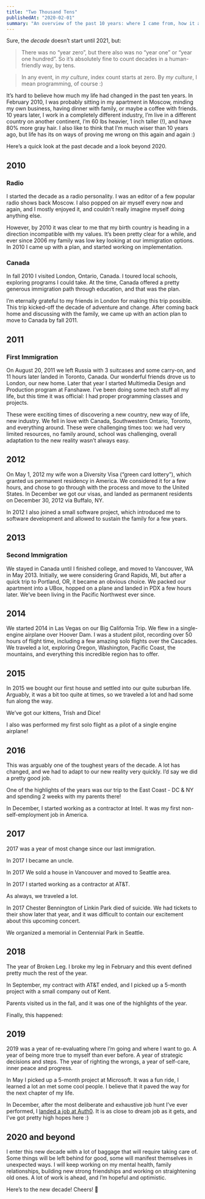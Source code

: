 ```yaml
---
title: "Two Thousand Tens"
publishedAt: "2020-02-01"
summary: "An overview of the past 10 years: where I came from, how it all went down the wire, and how I ended up where I am now."
---
```


Sure, the _decade_ doesn’t start until 2021, but:

> There was no “year zero”, but there also was no “year one” or “year one hundred”. So it’s absolutely fine to count decades in a human-friendly way, by tens.

> In any event, in _my culture_, index count starts at zero. By _my culture_, I mean programming, of course :)

It’s hard to believe how much my life had changed in the past ten years. In February 2010, I was probably sitting in my apartment in Moscow, minding my own business, having dinner with family, or maybe a coffee with friends. 10 years later, I work in a completely different industry, I’m live in a different country on another continent, I’m 60 lbs heavier, 1 inch taller (!), and have 80% more gray hair. I also like to think that I’m much wiser than 10 years ago, but life has its on ways of proving me wrong on this again and again :)

Here’s a quick look at the past decade and a look beyond 2020.

## 2010

### Radio

I started the decade as a radio personality. I was an editor of a few popular radio shows back Moscow. I also popped on air myself every now and again, and I mostly enjoyed it, and couldn’t really imagine myself doing anything else.

However, by 2010 it was clear to me that my birth country is heading in a direction incompatible with my values. It’s been pretty clear for a while, and ever since 2006 my family was low key looking at our immigration options. In 2010 I came up with a plan, and started working on implementation.

### Canada

In fall 2010 I visited London, Ontario, Canada. I toured local schools, exploring programs I could take. At the time, Canada offered a pretty generous immigration path through education, and that was the plan.

I’m eternally grateful to my friends in London for making this trip possible. This trip kicked-off the decade of adventure and change. After coming back home and discussing with the family, we came up with an action plan to move to Canada by fall 2011.

## 2011

### First Immigration

On August 20, 2011 we left Russia with 3 suitcases and some carry-on, and 11 hours later landed in Toronto, Canada. Our wonderful friends drove us to London, our new home. Later that year I started Multimedia Design and Production program at Fanshawe. I’ve been doing some tech stuff all my life, but this time it was official: I had proper programming classes and projects.

These were exciting times of discovering a new country, new way of life, new industry. We fell in love with Canada, Southwestern Ontario, Toronto, and everything around. These were challenging times too: we had very limited resources, no family around, school was challenging, overall adaptation to the new reality wasn’t always easy.

## 2012

On May 1, 2012 my wife won a Diversity Visa (“green card lottery”), which granted us permanent residency in America. We considered it for a few hours, and chose to go through with the process and move to the United States. In December we got our visas, and landed as permanent residents on December 30, 2012 via Buffalo, NY.

In 2012 I also joined a small software project, which introduced me to software development and allowed to sustain the family for a few years.

## 2013

### Second Immigration

We stayed in Canada until I finished college, and moved to Vancouver, WA in May 2013. Initially, we were considering Grand Rapids, MI, but after a quick trip to Portland, OR, it became an obvious choice. We packed our apartment into a UBox, hopped on a plane and landed in PDX a few hours later. We’ve been living in the Pacific Northwest ever since.

## 2014

We started 2014 in Las Vegas on our Big California Trip. We flew in a single-engine airplane over Hoover Dam. I was a student pilot, recording over 50 hours of flight time, including a few amazing solo flights over the Cascades. We traveled a lot, exploring Oregon, Washington, Pacific Coast, the mountains, and everything this incredible region has to offer.

## 2015

In 2015 we bought our first house and settled into our quite suburban life. Arguably, it was a bit too quite at times, so we traveled a lot and had some fun along the way.

We’ve got our kittens, Trish and Dice!

I also was performed my first solo flight as a pilot of a single engine airplane!

## 2016

This was arguably one of the toughest years of the decade. A lot has changed, and we had to adapt to our new reality very quickly. I’d say we did a pretty good job.

One of the highlights of the years was our trip to the East Coast - DC & NY and spending 2 weeks with my parents there!

In December, I started working as a contractor at Intel. It was my first non-self-employment job in America.

## 2017

2017 was a year of most change since our last immigration.

In 2017 I became an uncle.

In 2017 We sold a house in Vancouver and moved to Seattle area.

In 2017 I started working as a contractor at AT&T.

As always, we traveled a lot.

In 2017 Chester Bennington of Linkin Park died of suicide. We had tickets to their show later that year, and it was difficult to contain our excitement about this upcoming concert.

We organized a memorial in Centennial Park in Seattle.

## 2018

The year of Broken Leg. I broke my leg in February and this event defined pretty much the rest of the year.

In September, my contract with AT&T ended, and I picked up a 5-month project with a small company out of Kent.

Parents visited us in the fall, and it was one of the highlights of the year.

Finally, this happened:

## 2019

2019 was a year of re-evaluating where I’m going and where I want to go. A year of being more true to myself than ever before. A year of strategic decisions and steps. The year of righting the wrongs, a year of self-care, inner peace and progress.

In May I picked up a 5-month project at Microsoft. It was a fun ride, I learned a lot an met some cool people. I believe that it paved the way for the next chapter of my life.

In December, after the most deliberate and exhaustive job hunt I’ve ever performed, I [landed a job at Auth0](/blog/new-job/). It is as close to dream job as it gets, and I’ve got pretty high hopes here :)

## 2020 and beyond

I enter this new decade with a lot of baggage that will require taking care of. Some things will be left behind for good, some will manifest themselves in unexpected ways. I will keep working on my mental health, family relationships, building new strong friendships and working on straightening old ones. A lot of work is ahead, and I’m hopeful and optimistic.

Here’s to the new decade! Cheers! 🥂
